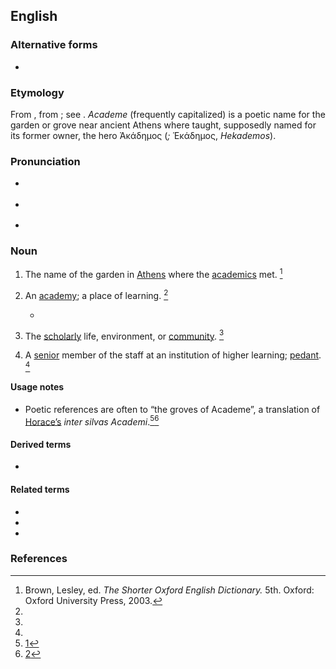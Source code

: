 {{also|Academe}}
==English==

===Alternative forms===
* {{l|en|Academe}}

===Etymology===
From {{bor|en|NL.|academia}}, from {{der|en|grc|Ἀκαδημία}}; see {{m|en|academy}}. ''Academe'' (frequently capitalized) is a poetic name for the garden or grove near ancient Athens where {{w|Plato}} taught, supposedly named for its former owner, the hero Ἀκάδημος (''{{w|Akademos}};'' Ἑκάδημος, ''Hekademos'').

===Pronunciation===
* {{a|RP}} {{IPA|en|/ˈæk.ə.diːm/}}
* {{a|US}} {{IPA|en|/ˈæk.əˌdim/}}
* {{rhymes|en|iːm}}

===Noun===
{{en-noun}}

# {{lb|en|historical}} The name of the garden in [[Athens]] where the [[academic]]s met. {{defdate|from late 16th c.}}<ref name=SOED>Brown, Lesley, ed. ''The Shorter Oxford English Dictionary.'' 5th. Oxford: Oxford University Press, 2003.</ref>
# {{lb|en|poetic}} An [[academy]]; a place of learning. {{defdate|from late 16th c.}}<ref name=SOED/>
#: {{syn|en|academy}}
#* {{quote-book|en|year=1603|author=William Shakespeare|title=Love's Labour's Lost|passage=Navarre shall be the wonder of the world; / Our court shall be a little '''Academe''',/ Still and contemplative in living art.}}
# {{lb|en|poetic}} The [[scholarly]] life, environment, or [[community]]. {{defdate|from mid 19th c.}}<ref name=SOED/>
#: {{syn|en|academia}}
# A [[senior]] member of the staff at an institution of higher learning; [[pedant]]. {{defdate|from mid 20th c.}}<ref name=SOED/>
#: {{syn|en|pedant}}

====Usage notes====
* Poetic references are often to “the groves of Academe”, a translation of [[w:Horace|Horace’s]] ''inter silvas Academi''.<ref>[http://books.google.com/books?id=NHYXAAAAIAAJ&pg=RA3-PA169&dq=%22silvas+Academi%22&lr=&as_brr=1#PRA3-PA169,M1]</ref><ref>[http://books.google.com/books?id=nVE3QD1Y5RAC&pg=PA14&dq=%22silvas+Academi%22&lr=&sig=pymz2Xcnaldixpke_6QPFsNSGxk]</ref>

====Derived terms====
* {{l|en|academese}}

====Related terms====
* {{l|en|Akademeia}}
* {{l|en|academia}}
* {{l|en|academy}}

===References===
<references/>